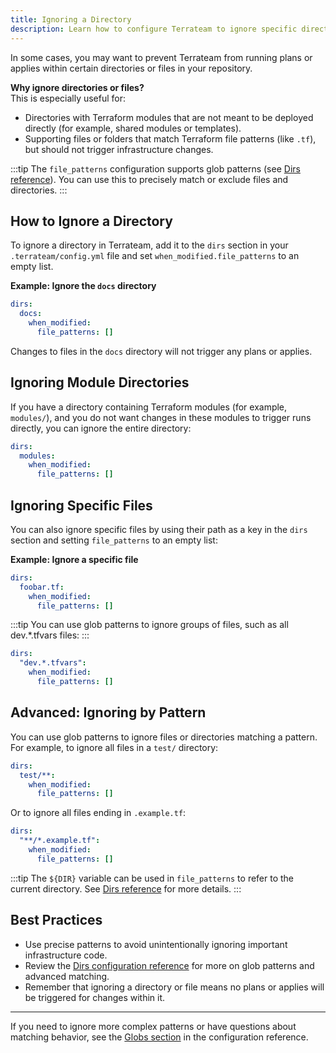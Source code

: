 ```yaml
---
title: Ignoring a Directory
description: Learn how to configure Terrateam to ignore specific directories and prevent automatic plans and applies in them.
---
```



In some cases, you may want to prevent Terrateam from running plans or applies within certain directories or files in your repository.

**Why ignore directories or files?**  
This is especially useful for:
- Directories with Terraform modules that are not meant to be deployed directly (for example, shared modules or templates).
- Supporting files or folders that match Terraform file patterns (like `.tf`), but should not trigger infrastructure changes.

:::tip
The `file_patterns` configuration supports glob patterns (see [Dirs reference](/reference/configuration/dirs#globs)). You can use this to precisely match or exclude files and directories.
:::

## How to Ignore a Directory

To ignore a directory in Terrateam, add it to the `dirs` section in your `.terrateam/config.yml` file and set `when_modified.file_patterns` to an empty list.

**Example: Ignore the `docs` directory**
```yaml
dirs:
  docs:
    when_modified:
      file_patterns: []
```
Changes to files in the `docs` directory will not trigger any plans or applies.

## Ignoring Module Directories

If you have a directory containing Terraform modules (for example, `modules/`), and you do not want changes in these modules to trigger runs directly, you can ignore the entire directory:

```yaml
dirs:
  modules:
    when_modified:
      file_patterns: []
```

## Ignoring Specific Files

You can also ignore specific files by using their path as a key in the `dirs` section and setting `file_patterns` to an empty list:

**Example: Ignore a specific file**
```yaml
dirs:
  foobar.tf:
    when_modified:
      file_patterns: []
```

:::tip
You can use glob patterns to ignore groups of files, such as all dev.*.tfvars files:
:::

```yaml
dirs:
  "dev.*.tfvars":
    when_modified:
      file_patterns: []
```

## Advanced: Ignoring by Pattern

You can use glob patterns to ignore files or directories matching a pattern. For example, to ignore all files in a `test/` directory:

```yaml
dirs:
  test/**:
    when_modified:
      file_patterns: []
```

Or to ignore all files ending in `.example.tf`:

```yaml
dirs:
  "**/*.example.tf":
    when_modified:
      file_patterns: []
```

:::tip
The `${DIR}` variable can be used in `file_patterns` to refer to the current directory. See [Dirs reference](/reference/configuration/dirs#when-modified) for more details.
:::

## Best Practices

- Use precise patterns to avoid unintentionally ignoring important infrastructure code.
- Review the [Dirs configuration reference](/reference/configuration/dirs) for more on glob patterns and advanced matching.
- Remember that ignoring a directory or file means no plans or applies will be triggered for changes within it.

---

If you need to ignore more complex patterns or have questions about matching behavior, see the [Globs section](/reference/configuration/dirs#globs) in the configuration reference.

